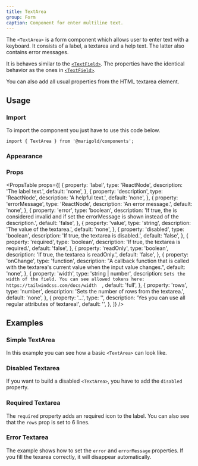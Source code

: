 ```yaml
---
title: TextArea
group: Form
caption: Component for enter multiline text.
---
```


The `<TextArea>` is a form component which allows user to enter text with a keyboard. It consists of a label, a textarea and a help text. The latter also contains error messages.

It is behaves similar to the [`<TextField>`](/components/text-field/). The properties have the identical behavior as the ones in [`<TextField>`](/components/text-field/).

You can also add all usual properties from the HTML textarea element.

## Usage

### Import

To import the component you just have to use this code below.

```tsx
import { TextArea } from '@marigold/components';
```

### Appearance

<AppearanceTable component={title} />

### Props

<PropsTable
  props={[
    {
      property: 'label',
      type: 'ReactNode',
      description: 'The label text.',
      default: 'none',
    },
    {
      property: 'description',
      type: 'ReactNode',
      description: 'A helpful text.',
      default: 'none',
    },
    {
      property: 'errorMessage',
      type: 'ReactNode',
      description: 'An error message.',
      default: 'none',
    },
    {
      property: 'error',
      type: 'boolean',
      description:
        'If true, the is considered invalid and if set the errorMessage is shown instead of the description.',
      default: 'false',
    },
    {
      property: 'value',
      type: 'string',
      description: 'The value of the textarea.',
      default: 'none',
    },
    {
      property: 'disabled',
      type: 'boolean',
      description: 'If true, the textarea is disabled.',
      default: 'false',
    },
    {
      property: 'required',
      type: 'boolean',
      description: 'If true, the textarea is required.',
      default: 'false',
    },
    {
      property: 'readOnly',
      type: 'boolean',
      description: 'If true, the textarea is readOnly.',
      default: 'false',
    },
    {
      property: 'onChange',
      type: 'function',
      description:
        "A callback function that is called with the textarea's current value when the input value changes.",
      default: 'none',
    },
    {
      property: 'width',
      type: 'string | number',
      description: `Sets the width of the field. You can see allowed tokens here: https://tailwindcss.com/docs/width  `,
      default: 'full',
    },
    {
      property: 'rows',
      type: 'number',
      description: 'Sets the number of rows from the textarea.',
      default: 'none',
    },
    {
      property: '...',
      type: '',
      description: 'Yes you can use all regular attributes of textarea!',
      default: '',
    },
  ]}
/>

## Examples

### Simple TextArea

In this example you can see how a basic `<TextArea>` can look like.

<ComponentDemo file="./text-area-basic.demo.tsx" />

### Disabled Textarea

If you want to build a disabled `<TextArea>`, you have to add the `disabled` property.

<ComponentDemo file="./text-area-disabled.demo.tsx" />

### Required Textarea

The `required` property adds an required icon to the label. You can also see that the `rows` prop is set to 6 lines.

<ComponentDemo file="./text-area-req.demo.tsx" />

### Error Textarea

The example shows how to set the `error` and `errorMessage` properties. If you fill the texarea correctly, it will disappear automatically.

<ComponentDemo file="./text-area-error.demo.tsx" />
